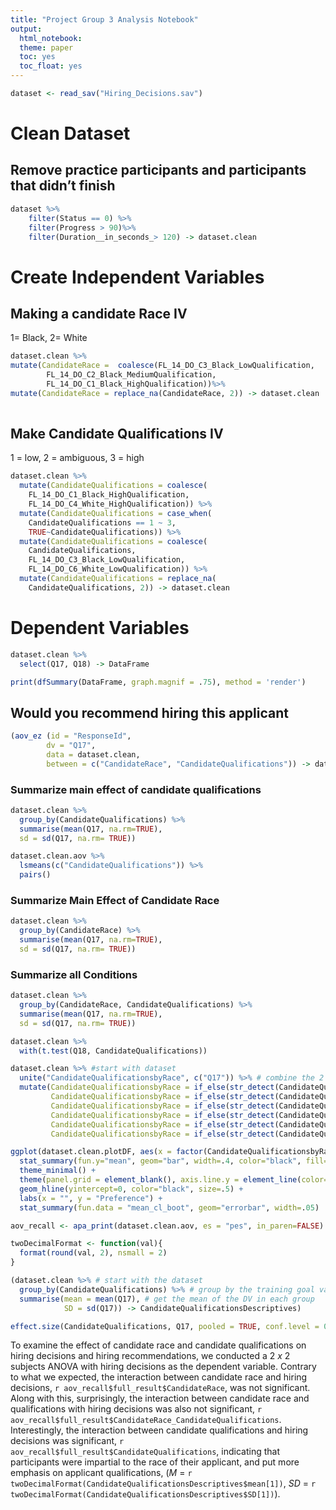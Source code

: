 ```yaml
---
title: "Project Group 3 Analysis Notebook"
output:
  html_notebook:
  theme: paper
  toc: yes
  toc_float: yes
---
```



```r
dataset <- read_sav("Hiring_Decisions.sav")
```




# Clean Dataset
## Remove practice participants and participants that didn't finish

```r
dataset %>%
    filter(Status == 0) %>%
    filter(Progress > 90)%>%
    filter(Duration__in_seconds_> 120) -> dataset.clean
```

# Create Independent Variables
## Making a candidate Race IV
1= Black, 2= White
```r
dataset.clean %>%
mutate(CandidateRace =  coalesce(FL_14_DO_C3_Black_LowQualification,
        FL_14_DO_C2_Black_MediumQualification,
        FL_14_DO_C1_Black_HighQualification))%>%
mutate(CandidateRace = replace_na(CandidateRace, 2)) -> dataset.clean
  
```

## Make Candidate Qualifications IV
1 = low, 2 = ambiguous, 3 = high
```r
dataset.clean %>%
  mutate(CandidateQualifications = coalesce(
    FL_14_DO_C1_Black_HighQualification, 
    FL_14_DO_C4_White_HighQualification)) %>%
  mutate(CandidateQualifications = case_when(
    CandidateQualifications == 1 ~ 3,
    TRUE~CandidateQualifications)) %>% 
  mutate(CandidateQualifications = coalesce(
    CandidateQualifications, 
    FL_14_DO_C3_Black_LowQualification, 
    FL_14_DO_C6_White_LowQualification)) %>%
  mutate(CandidateQualifications = replace_na(
    CandidateQualifications, 2)) -> dataset.clean
```
# Dependent Variables
```r
dataset.clean %>%
  select(Q17, Q18) -> DataFrame

print(dfSummary(DataFrame, graph.magnif = .75), method = 'render')
```

## Would you recommend hiring this applicant
```r
(aov_ez (id = "ResponseId",
        dv = "Q17",
        data = dataset.clean,
        between = c("CandidateRace", "CandidateQualifications")) -> dataset.clean17.aov)

```

### Summarize main effect of candidate qualifications
```r
dataset.clean %>%
  group_by(CandidateQualifications) %>%
  summarise(mean(Q17, na.rm=TRUE),
  sd = sd(Q17, na.rm= TRUE))
```
```r
dataset.clean.aov %>%
  lsmeans(c("CandidateQualifications")) %>%
  pairs()
```

### Summarize Main Effect of Candidate Race
```r
dataset.clean %>%
  group_by(CandidateRace) %>%
  summarise(mean(Q17, na.rm=TRUE),
  sd = sd(Q17, na.rm= TRUE))
```
### Summarize all Conditions
```r
dataset.clean %>%
  group_by(CandidateRace, CandidateQualifications) %>%
  summarise(mean(Q17, na.rm=TRUE),
  sd = sd(Q17, na.rm= TRUE))
```

```r
dataset.clean %>%
  with(t.test(Q18, CandidateQualifications))
```

```r
dataset.clean %>% #start with dataset
  unite("CandidateQualificationsbyRace", c("Q17")) %>% # combine the 2 IV columns
  mutate(CandidateQualificationsbyRace = if_else(str_detect(CandidateQualificationsbyRace, "0"), "Low, Black", Q18), 
         CandidateQualificationsbyRace = if_else(str_detect(CandidateQualificationsbyRace, "2"), "Low, White", Q18),
         CandidateQualificationsbyRace = if_else(str_detect(CandidateQualificationsbyRace, "3"), "Medium, Black", Q18),
         CandidateQualificationsbyRace = if_else(str_detect(CandidateQualificationsbyRace, "4"), "Medium, White", Q18), 
         CandidateQualificationsbyRace = if_else(str_detect(CandidateQualificationsbyRace, "5"), "High, Black", Q18),
         CandidateQualificationsbyRace = if_else(str_detect(CandidateQualificationsbyRace, "6"), "High, White", CandidateQualificationsbyRace)) -> dataset.clean.plotDF
```

```r
ggplot(dataset.clean.plotDF, aes(x = factor(CandidateQualificationsbyRace), y= Q18)) + 
  stat_summary(fun.y="mean", geom="bar", width=.4, color="black", fill="white") + 
  theme_minimal() + 
  theme(panel.grid = element_blank(), axis.line.y = element_line(color="black", size = .5), axis.text.x  = element_text(angle=90, vjust=0.5)) + 
  geom_hline(yintercept=0, color="black", size=.5) + 
  labs(x = "", y = "Preference") + 
  stat_summary(fun.data = "mean_cl_boot", geom="errorbar", width=.05)
```

```r
aov_recall <- apa_print(dataset.clean.aov, es = "pes", in_paren=FALSE)
```

```r
twoDecimalFormat <- function(val){
  format(round(val, 2), nsmall = 2)
}
```

```r
(dataset.clean %>% # start with the dataset 
  group_by(CandidateQualifications) %>% # group by the training goal variable
  summarise(mean = mean(Q17), # get the mean of the DV in each group
            SD = sd(Q17)) -> CandidateQualificationsDescriptives)
```

```r
effect.size(CandidateQualifications, Q17, pooled = TRUE, conf.level = 0.95)

```


To examine the effect of candidate race and candidate qualifications on hiring decisions and hiring recommendations, we conducted a 2 $x$ 2 subjects ANOVA with hiring decisions as the dependent variable. Contrary to what we expected, the interaction between candidate race and hiring decisions, `r aov_recall$full_result$CandidateRace`, was not significant. Along with this, surprisingly, the interaction between candidate race and qualifications with hiring decisions was also not significant, `r aov_recall$full_result$CandidateRace_CandidateQualifications`. Interestingly, the interaction between candidate qualifications and hiring decisions was significant, `r aov_recall$full_result$CandidateQualifications`, indicating that participants were impartial to the race of their applicant, and put more emphasis on applicant qualifications, (*M* = `r twoDecimalFormat(CandidateQualificationsDescriptives$mean[1])`, *SD* = `r twoDecimalFormat(CandidateQualificationsDescriptives$SD[1])`).